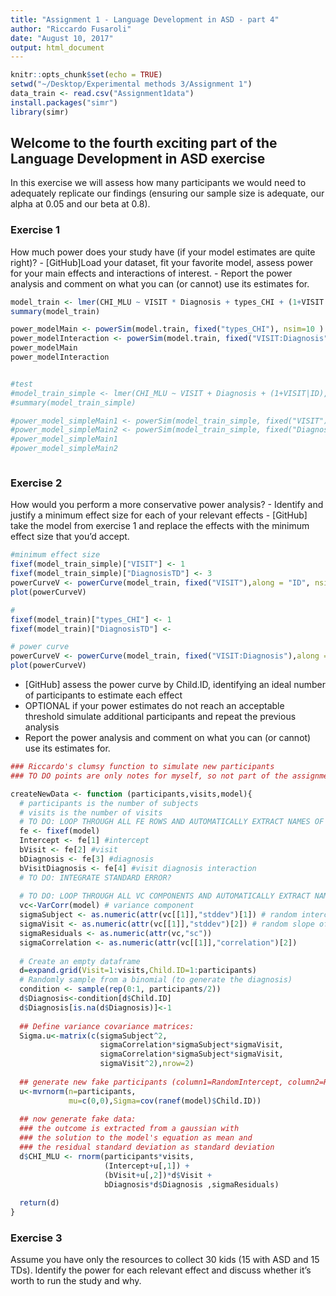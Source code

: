```yaml
---
title: "Assignment 1 - Language Development in ASD - part 4"
author: "Riccardo Fusaroli"
date: "August 10, 2017"
output: html_document
---
```


```r
knitr::opts_chunk$set(echo = TRUE)
setwd("~/Desktop/Experimental methods 3/Assignment 1")
data_train <- read.csv("Assignment1data")
install.packages("simr")
library(simr)

```

## Welcome to the fourth exciting part of the Language Development in ASD exercise

In this exercise we will assess how many participants we would need to adequately replicate our findings (ensuring our sample size is adequate, our alpha at 0.05 and our beta at 0.8).

### Exercise 1

How much power does your study have (if your model estimates are quite right)?
- [GitHub]Load your dataset, fit your favorite model, assess power for your main effects and interactions of interest.
- Report the power analysis and comment on what you can (or cannot) use its estimates for.

```r

model_train <- lmer(CHI_MLU ~ VISIT * Diagnosis + types_CHI + (1+VISIT|ID), data=data_train, REML = FALSE)
summary(model_train)

power_modelMain <- powerSim(model.train, fixed("types_CHI"), nsim=10 )
power_modelInteraction <- powerSim(model.train, fixed("VISIT:Diagnosis"), nsim=10 )
power_modelMain
power_modelInteraction


#test
#model_train_simple <- lmer(CHI_MLU ~ VISIT + Diagnosis + (1+VISIT|ID), data=data_train, REML = FALSE)
#summary(model_train_simple)

#power_model_simpleMain1 <- powerSim(model_train_simple, fixed("VISIT"), nsim=10 )
#power_model_simpleMain2 <- powerSim(model_train_simple, fixed("Diagnosis"), nsim=10 )
#power_model_simpleMain1
#power_model_simpleMain2



```

### Exercise 2

How would you perform a more conservative power analysis?
- Identify and justify a minimum effect size for each of your relevant effects
- [GitHub] take the model from exercise 1 and replace the effects with the minimum effect size that you'd accept.

```r
#minimum effect size
fixef(model_train_simple)["VISIT"] <- 1
fixef(model_train_simple)["DiagnosisTD"] <- 3
powerCurveV <- powerCurve(model_train, fixed("VISIT"),along = "ID", nsim = 10)
plot(powerCurveV)

# 
fixef(model_train)["types_CHI"] <- 1
fixef(model_train)["DiagnosisTD"] <- 

# power curve
powerCurveV <- powerCurve(model_train, fixed("VISIT:Diagnosis"),along = "ID", nsim = 20)
plot(powerCurveV)


```

- [GitHub] assess the power curve by Child.ID, identifying an ideal number of participants to estimate each effect
- OPTIONAL if your power estimates do not reach an acceptable threshold simulate additional participants and repeat the previous analysis
- Report the power analysis and comment on what you can (or cannot) use its estimates for.

```r


### Riccardo's clumsy function to simulate new participants
### TO DO points are only notes for myself, so not part of the assignment

createNewData <- function (participants,visits,model){
  # participants is the number of subjects
  # visits is the number of visits
  # TO DO: LOOP THROUGH ALL FE ROWS AND AUTOMATICALLY EXTRACT NAMES OF FIXED EFFECTS AND ESTIMATES
  fe <- fixef(model)
  Intercept <- fe[1] #intercept
  bVisit <- fe[2] #visit
  bDiagnosis <- fe[3] #diagnosis
  bVisitDiagnosis <- fe[4] #visit diagnosis interaction
  # TO DO: INTEGRATE STANDARD ERROR?
  
  # TO DO: LOOP THROUGH ALL VC COMPONENTS AND AUTOMATICALLY EXTRACT NAMES OF EFFECTS AND ESTIMATES
  vc<-VarCorr(model) # variance component
  sigmaSubject <- as.numeric(attr(vc[[1]],"stddev")[1]) # random intercept by subject
  sigmaVisit <- as.numeric(attr(vc[[1]],"stddev")[2]) # random slope of visit over subject
  sigmaResiduals <- as.numeric(attr(vc,"sc"))
  sigmaCorrelation <- as.numeric(attr(vc[[1]],"correlation")[2])
  
  # Create an empty dataframe
  d=expand.grid(Visit=1:visits,Child.ID=1:participants)
  # Randomly sample from a binomial (to generate the diagnosis)
  condition <- sample(rep(0:1, participants/2))
  d$Diagnosis<-condition[d$Child.ID]
  d$Diagnosis[is.na(d$Diagnosis)]<-1
  
  ## Define variance covariance matrices:
  Sigma.u<-matrix(c(sigmaSubject^2,
                    sigmaCorrelation*sigmaSubject*sigmaVisit,
                    sigmaCorrelation*sigmaSubject*sigmaVisit,
                    sigmaVisit^2),nrow=2)
  
  ## generate new fake participants (column1=RandomIntercept, column2=RandomSlope)
  u<-mvrnorm(n=participants,
             mu=c(0,0),Sigma=cov(ranef(model)$Child.ID))
  
  ## now generate fake data:
  ### the outcome is extracted from a gaussian with
  ### the solution to the model's equation as mean and
  ### the residual standard deviation as standard deviation 
  d$CHI_MLU <- rnorm(participants*visits,
                     (Intercept+u[,1]) +
                     (bVisit+u[,2])*d$Visit + 
                     bDiagnosis*d$Diagnosis ,sigmaResiduals)  
  
  return(d)
}
```


### Exercise 3

Assume you have only the resources to collect 30 kids (15 with ASD and 15 TDs). Identify the power for each relevant effect and discuss whether it's worth to run the study and why.






